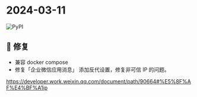 # 2024-03-11

![PyPI](https://img.shields.io/badge/Pypi-v24.3.11-brightgreen)

## 🐛 修复

- 兼容 docker compose
- 修复「企业微信应用消息」 添加反代设置，修复非可信 IP 的问题。

https://developer.work.weixin.qq.com/document/path/90664#%E5%8F%AF%E4%BF%A1ip
